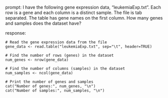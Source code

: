 prompt:
I have the following gene expression data, "leukemiaExp.txt". Each row is a gene and each column is a distinct sample. The file is tab separated. The table has gene names on the first column. How many genes and samples does the dataset have?

response:
```
# Read the gene expression data from the file
gene_data <- read.table("leukemiaExp.txt", sep="\t", header=TRUE)

# Find the number of rows (genes) in the dataset
num_genes <- nrow(gene_data)

# Find the number of columns (samples) in the dataset
num_samples <- ncol(gene_data)

# Print the number of genes and samples
cat("Number of genes:", num_genes, "\n")
cat("Number of samples:", num_samples, "\n")
```

